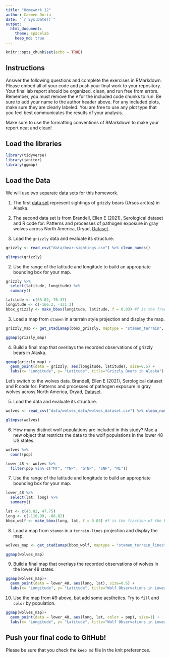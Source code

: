 ```yaml
---
title: "Homework 12"
author: Carmen Doria
date: "`r Sys.Date()`"
output:
  html_document: 
    theme: spacelab
    keep_md: true
---
```


```r
knitr::opts_chunk$set(echo = TRUE)
```

## Instructions
Answer the following questions and complete the exercises in RMarkdown. Please embed all of your code and push your final work to your repository. Your final lab report should be organized, clean, and run free from errors. Remember, you must remove the `#` for the included code chunks to run. Be sure to add your name to the author header above. For any included plots, make sure they are clearly labeled. You are free to use any plot type that you feel best communicates the results of your analysis.  

Make sure to use the formatting conventions of RMarkdown to make your report neat and clean!  

## Load the libraries  
```r
library(tidyverse)
library(janitor)
library(ggmap)
``` 


## Load the Data
We will use two separate data sets for this homework.  

1. The first [data set](https://rcweb.dartmouth.edu/~f002d69/workshops/index_rspatial.html) represent sightings of grizzly bears (Ursos arctos) in Alaska.  

2. The second data set is from Brandell, Ellen E (2021), Serological dataset and R code for: Patterns and processes of pathogen exposure in gray wolves across North America, Dryad, [Dataset](https://doi.org/10.5061/dryad.5hqbzkh51).  

1. Load the `grizzly` data and evaluate its structure.
```r
grizzly <- read_csv("data/bear-sightings.csv") %>% clean_names()
```
```r
glimpse(grizzly)
```

2. Use the range of the latitude and longitude to build an appropriate bounding box for your map. 
```r
grizzly %>% 
  select(latitude, longitude) %>% 
  summary()
```
```r
latitude <- c(55.02, 70.37)
longitude <- c(-166.2, -131.3)
bbox_grizzly <- make_bbox(longitude, latitude, f = 0.03) #f is the fraction of the bounding box to add to the range, longitude first, lat second. .03 start, this number is very sensitive
```

3. Load a map from `stamen` in a terrain style projection and display the map.  
```r
grizzly_map <- get_stadiamap(bbox_grizzly, maptype = "stamen_terrain", zoom=4) #zoom is also very sensitive

```
```r
ggmap(grizzly_map)
```

4. Build a final map that overlays the recorded observations of grizzly bears in Alaska.
```r
ggmap(grizzly_map) + 
  geom_point(data = grizzly, aes(longitude, latitude), size=0.5) +
  labs(x= "Longitude", y= "Latitude", title="Grizzly Bears in Alaska")
```

Let's switch to the wolves data. Brandell, Ellen E (2021), Serological dataset and R code for: Patterns and processes of pathogen exposure in gray wolves across North America, Dryad, [Dataset](https://doi.org/10.5061/dryad.5hqbzkh51).  

5. Load the data and evaluate its structure. 
```r
wolves <- read_csv("data/wolves_data/wolves_dataset.csv") %>% clean_names()
```

```r
glimpse(wolves)
```

6. How many distinct wolf populations are included in this study? Mae a new object that restricts the data to the wolf populations in the lower 48 US states. 
```r
wolves %>% 
  count(pop)
```
```r
lower_48 <- wolves %>% 
  filter(pop %in% c("MT", "YNP", "GTNP", "SNF", "MI"))
```

7. Use the range of the latitude and longitude to build an appropriate bounding box for your map. 
```r
lower_48 %>% 
  select(lat, long) %>% 
  summary()
```
```r
lat <- c(43.82, 47.75)
long <- c(-110.99, -86.82)
bbox_wolf <- make_bbox(long, lat, f = 0.03) #f is the fraction of the bounding box to add to the range, longitude first, lat second. .03 start, this number is very sensitive
```

8.  Load a map from `stamen` in a `terrain-lines` projection and display the map.  
```r
wolves_map <- get_stadiamap(bbox_wolf, maptype = "stamen_terrain_lines", zoom=7) #zoom is also very sensitive
```

```r
ggmap(wolves_map)
```

9. Build a final map that overlays the recorded observations of wolves in the lower 48 states.
```r
ggmap(wolves_map)+ 
  geom_point(data = lower_48, aes(long, lat), size=0.6) +
  labs(x= "Longitude", y= "Latitude", title="Wolf Observations in Lower 48 States")
```

10. Use the map from #9 above, but add some aesthetics. Try to `fill` and `color` by population.
```r
ggmap(wolves_map)+ 
  geom_point(data = lower_48, aes(long, lat, color = pop), size=1) +
  labs(x= "Longitude", y= "Latitude", title="Wolf Observations in Lower 48 States")
```

## Push your final code to GitHub!
Please be sure that you check the `keep md` file in the knit preferences. 